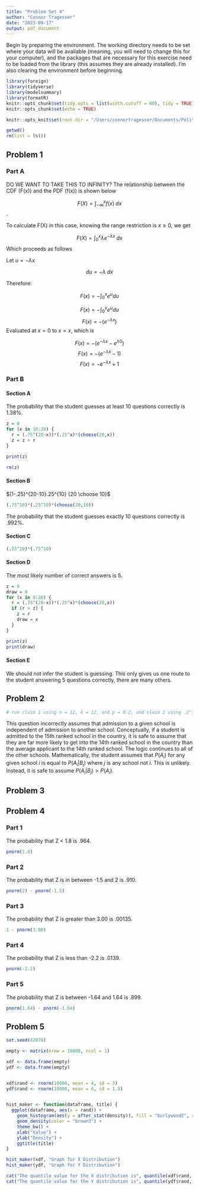 ```yaml
---
title: "Problem Set 4"
author: "Connor Tragesser"
date: "2023-09-17"
output: pdf_document
---
```


Begin by preparing the environment. The working directory needs to be set where your data will be available (meaning, you will need to change this for your computer), and the packages that are necessary for this exercise need to be loaded from the library (this assumes they are already installed). I'm also clearing the environment before beginning.


```r
library(foreign)
library(tidyverse)
library(modelsummary)
library(formatR)
knitr::opts_chunk$set(tidy.opts = list(width.cutoff = 60), tidy = TRUE)
knitr::opts_chunk$set(echo = TRUE)

knitr::opts_knit$set(root.dir = "/Users/connortragesser/Documents/Political Science Coursework Readings/Quant 1/Problem Set 4/")

getwd()
rm(list = ls()) 

```


## Problem 1

### Part A
DO WE WANT TO TAKE THIS TO INFINITY? 
The relationship between the CDF (F(x)) and the PDF (f(x)) is shown below

$$F(X) =\int_{-\infty}^{x} f(x) \;dx$$. 

To calculate F(X) in this case, knowing the range restriction is $x \geq 0$, we get 

$$F(X) =\int_{0}^{x} \lambda e^{-\lambda x} \;dx$$
Which proceeds as follows 

Let $u = -\lambda x$

$$du = -\lambda \;dx$$

Therefore:

$$F(x) = -\int_{0}^{x}e^udu$$

$$F(x) = -\int_{0}^{x}e^udu$$
$$F(x) = -(e^{-\lambda x})$$
Evaluated at $x = 0$ to $x = x$, which is 

$$F(x) = - (e^{-\lambda x} - e^{\lambda 0}) $$
$$F(x) = - (e^{-\lambda x} - 1) $$
$$F(x) = -e^{-\lambda x} + 1 $$

### Part B

#### Section A

The probability that the student guesses at least 10 questions correctly is 1.38%.

```r
z = 0
for (x in 10:20) {
  r = (.75^(20-x))*(.25^x)*(choose(20,x))
  z = z + r
}

print(z)

rm(z)

```


#### Section B
$(1-.25)^{20-10}.25^{10} {20 \choose 10}$
```r
(.75^10)*(.25^10)*(choose(20,10))
```
The probability that the student guesses exactly 10 questions correctly is .992%.

#### Section C

```r

(.25^10)*(.75^10)

```

#### Section D

The most likely number of correct answers is 5. 

```r
z = 0
draw = 0
for (x in 0:20) {
  r = (.75^(20-x))*(.25^x)*(choose(20,x))
  if (r > z) {
    z = r
    draw = x
  }
}

print(z)
print(draw)

```

#### Section E
We should not infer the student is guessing. This only gives us one route to the student answering 5 questions correctly, there are many others. 

## Problem 2

```r

# run claim 1 using n = 12, k = 12, and p = 0.2, and claim 2 using .2^12 * 300 mill

```


This question incorrectly assumes that admission to a given school is independent of admission to another school. Conceptually, if a student is admitted to the 15th ranked school in the country, it is safe to assume that they are far more likely to get into the 14th ranked school in the country than the average applicant to the 14th ranked school. The logic continues to all of the other schools. Mathematically, the student assumes that $P(A_i)$ for any given school $i$ is equal to $P(A_i|B_j)$ where $j$ is any school not $i$. This is unlikely. Instead, it is safe to assume $P(A_i|B_j) > P(A_i)$.

## Problem 3


## Problem 4

### Part 1

The probability that Z < 1.8 is .964.

```r
pnorm(1.8)

```


### Part 2

The probability that Z is in between -1.5 and 2 is .910.

```r
pnorm(2) - pnorm(-1.5)


```

### Part 3

The probability that Z is greater than 3.00 is .00135.

```r
1 - pnorm(3.00)

```

### Part 4

The probability that Z is less than -2.2 is .0139.

```r

pnorm(-2.2)

```

### Part 5

The probability that Z is between -1.64 and 1.64 is .899.

```r

pnorm(1.64) - pnorm(-1.64)

```

## Problem 5
```r

set.seed(42078)

empty <- matrix(nrow = 10000, ncol = 1)

xdf <- data.frame(empty)
ydf <- data.frame(empty)


xdf$rand <- rnorm(10000, mean = 4, sd = 3)
ydf$rand <- rnorm(10000, mean = 6, sd = 1.5)


hist_maker <- function(dataframe, title) {
  ggplot(dataframe, aes(x = rand)) +
    geom_histogram(aes(y = after_stat(density)), fill = "burlywood2", alpha = 0.8) +
    geom_density(color = "brown3") +
    theme_bw() +
    xlab("Value") + 
    ylab("Density") + 
    ggtitle(title)
}

hist_maker(xdf, "Graph for X Distribution")
hist_maker(ydf, "Graph for Y Distribution")

cat("The quantile value for the X distribution is", quantile(xdf$rand, .95))
cat("The quantile value for the Y distribution is", quantile(ydf$rand, .95))
```



